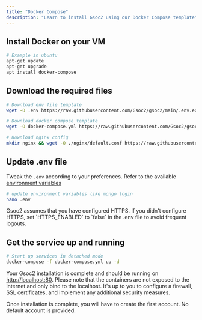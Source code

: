 ```yaml
---
title: "Docker Compose"
description: "Learn to install Gsoc2 using our Docker Compose template"
---
```


## Install Docker on your VM

```bash
# Example in ubuntu
apt-get update
apt-get upgrade
apt install docker-compose
```

## Download the required files

```bash
# Download env file template
wget -O .env https://raw.githubusercontent.com/Gsoc2/gsoc2/main/.env.example

# Download docker compose template
wget -O docker-compose.yml https://raw.githubusercontent.com/Gsoc2/gsoc2/main/docker-compose.yml

# Download nginx config
mkdir nginx && wget -O ./nginx/default.conf https://raw.githubusercontent.com/Gsoc2/gsoc2/main/nginx/default.dev.conf
```

## Update .env file 
Tweak the `.env` according to your preferences. Refer to the available [environment variables](/self-hosting/configuration/envars)

```bash
# update environment variables like mongo login
nano .env
```

<Info>
  Gsoc2 assumes that you have configured HTTPS. If you didn't configure HTTPS, set `HTTPS_ENABLED` to `false` in the .env file to avoid frequent logouts.
</Info>

## Get the service up and running

```bash
# Start up services in detached mode
docker-compose -f docker-compose.yml up -d
```

Your Gsoc2 installation is complete and should be running on [http://localhost:80](http://localhost:80). Please note that the containers are not exposed to the internet and only bind to the localhost. It's up to you to configure a firewall, SSL certificates, and implement any additional security measures.

<Info>
Once installation is complete, you will have to create the first account. No default account is provided.
</Info>